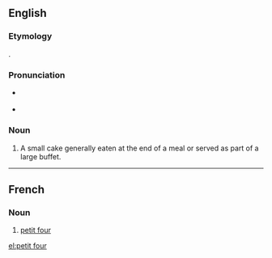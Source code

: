 ==English==
{{wikipedia}}

===Etymology===
{{borrowing|en|fr|petit four|lit=small oven}}.

===Pronunciation===
* {{a|UK}} {{IPA|/ˈpɛti ˈfɔr/|lang=en}}
* {{a|US}} {{IPA|/ˈpɛti ˈfɔr/|lang=en}}

===Noun===
{{en-noun|head=[[petit]] [[four]]|petits fours|petit fours}}

# A small cake generally eaten at the end of a meal or served as part of a large buffet.

----

==French==

===Noun===
{{fr-noun|head=[[petit]] [[four]]|m|petits fours}}
# [[#English|petit four]]

[[el:petit four]]